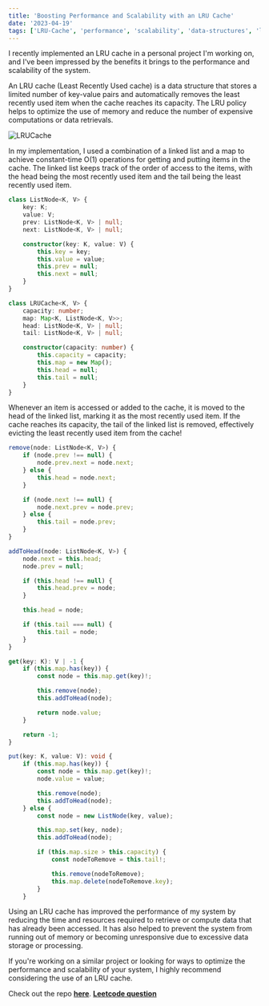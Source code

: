 ```yaml
---
title: 'Boosting Performance and Scalability with an LRU Cache'
date: '2023-04-19'
tags: ['LRU-Cache', 'performance', 'scalability', 'data-structures', 'linked-list', 'map', 'optimization', 'memory']
---
```


I recently implemented an LRU cache in a personal project I'm working on, and I've been impressed by the benefits it brings to the performance and scalability of the system.

An LRU cache (Least Recently Used cache) is a data structure that stores a limited number of key-value pairs and automatically removes the least recently used item when the cache reaches its capacity. The LRU policy helps to optimize the use of memory and reduce the number of expensive computations or data retrievals.

![LRUCache](/images/LRUCache.jpeg)

In my implementation, I used a combination of a linked list and a map to achieve constant-time O(1) operations for getting and putting items in the cache. The linked list keeps track of the order of access to the items, with the head being the most recently used item and the tail being the least recently used item.

```typescript
class ListNode<K, V> {
    key: K;
    value: V;
    prev: ListNode<K, V> | null;
    next: ListNode<K, V> | null;

    constructor(key: K, value: V) {
        this.key = key;
        this.value = value;
        this.prev = null;
        this.next = null;
    }
}

class LRUCache<K, V> {
    capacity: number;
    map: Map<K, ListNode<K, V>>;
    head: ListNode<K, V> | null;
    tail: ListNode<K, V> | null;

    constructor(capacity: number) {
        this.capacity = capacity;
        this.map = new Map();
        this.head = null;
        this.tail = null;
    }
}
```

Whenever an item is accessed or added to the cache, it is moved to the head of the linked list, marking it as the most recently used item. If the cache reaches its capacity, the tail of the linked list is removed, effectively evicting the least recently used item from the cache!

```typescript
remove(node: ListNode<K, V>) {
    if (node.prev !== null) {
        node.prev.next = node.next;
    } else {
        this.head = node.next;
    }

    if (node.next !== null) {
        node.next.prev = node.prev;
    } else {
        this.tail = node.prev;
    }
}

addToHead(node: ListNode<K, V>) {
    node.next = this.head;
    node.prev = null;

    if (this.head !== null) {
        this.head.prev = node;
    }

    this.head = node;

    if (this.tail === null) {
        this.tail = node;
    }
}

get(key: K): V | -1 {
    if (this.map.has(key)) {
        const node = this.map.get(key)!;

        this.remove(node);
        this.addToHead(node);

        return node.value;
    }

    return -1;
}

put(key: K, value: V): void {
    if (this.map.has(key)) {
        const node = this.map.get(key)!;
        node.value = value;

        this.remove(node);
        this.addToHead(node);
    } else {
        const node = new ListNode(key, value);

        this.map.set(key, node);
        this.addToHead(node);

        if (this.map.size > this.capacity) {
            const nodeToRemove = this.tail!;

            this.remove(nodeToRemove);
            this.map.delete(nodeToRemove.key);
        }
    }
````

Using an LRU cache has improved the performance of my system by reducing the time and resources required to retrieve or compute data that has already been accessed. It has also helped to prevent the system from running out of memory or becoming unresponsive due to excessive data storage or processing.

If you're working on a similar project or looking for ways to optimize the performance and scalability of your system, I highly recommend considering the use of an LRU cache.

Check out the repo **[here](https://github.com/kx0101/LRU-Cache/blob/main/LRUCache.ts)**.
**[Leetcode question](https://leetcode.com/problems/lru-cache/)**
